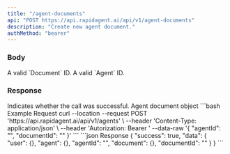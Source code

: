 ```yaml
---
title: "/agent-documents"
api: "POST https://api.rapidagent.ai/api/v1/agent-documents"
description: "Create new agent document."
authMethod: "bearer"
---
```


### Body

<ParamField body="documentId" type="string">
  A valid `Document` ID.
</ParamField>
<ParamField body="agentId" type="string">
  A valid `Agent` ID.
</ParamField>

### Response

<ResponseField name="success" type="boolean">
  Indicates whether the call was successful.
</ResponseField>

<ResponseField name="data" type="object">
  Agent document object
</ResponseField>

<RequestExample>
```bash Example Request
curl --location --request POST 'https://api.rapidagent.ai/api/v1/agents' \
--header 'Content-Type: application/json' \
--header 'Autorization: Bearer <token>'
--data-raw '{
    "agentId": "<AGENT_ID>",
    "documentId": "<DOCUMENT_ID>"
}'
```
</RequestExample>

<ResponseExample>
```json Response
{
  "success": true,
  "data": {
      "user": {},
      "agent": {},
      "agentId": "",
      "document": {},
      "documentId": ""
    }
}
```
</ResponseExample>
